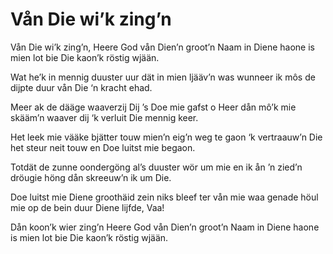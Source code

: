 
# Vån Die wi’k zing’n

<PoemAudio src={fragment1} performer={readers.ineke} />
<PoemAudio src={fragment2} isSong />

<PoemText>

Vån Die wi’k zing’n, Heere God
vån Dien’n groot’n Naam
in Diene haone is mien lot
bie Die kaon’k röstig wjään.

Wat he’k in mennig duuster uur
dät in mien ljääv’n was
wunneer ik môs de dijpte duur
vån Die ‘n kracht ehad.

Meer ak de dääge waaverzij
Dij ’s Doe mie gafst o Heer
dån mô’k mie skääm’n waaver dij
‘k verluit Die mennig keer.

Het leek mie vääke bjätter touw
mien’n eig’n weg te gaon
‘k vertraauw’n Die het steur neit touw
en Doe luitst mie begaon.

Totdät de zunne oondergöng
al’s duuster wör um mie
en ik ån ’n zied’n dröugie höng
dån skreeuw’n ik um Die.

Doe luitst mie Diene groothäid zein
niks bleef ter vån mie waa
genade höul mie op de bein
duur Diene lijfde, Vaa!

Dån koon’k wier zing’n Heere God
vån Dien’n groot’n Naam
in Diene haone is mien lot
bie Die kaon’k röstig wjään.

</PoemText>
